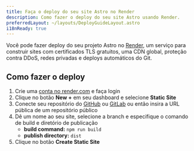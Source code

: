 ```yaml
---
title: Faça o deploy do seu site Astro no Render
description: Como fazer o deploy do seu site Astro usando Render.
preferredLayout: ~/layouts/DeployGuideLayout.astro
i18nReady: true
---
```


Você pode fazer deploy do seu projeto Astro no [Render](https://render.com/), um serviço para construir sites com certificados TLS gratuitos, uma CDN global, proteção contra DDoS, redes privadas e deploys automáticos do Git.

## Como fazer o deploy

1. Crie uma [conta no render.com](https://dashboard.render.com/) e faça login
2. Clique no botão **New +** em seu dashboard e selecione **Static Site**
3. Conecte seu repositório do [GitHub](https://github.com/) ou [GitLab](https://about.gitlab.com/) ou então insira a URL pública de um repositório público
4. Dê um nome ao seu site, selecione a branch e especifique o comando de build e diretório de publicação
   - **build command:** `npm run build`
   - **publish directory:** `dist`
5. Clique no botão **Create Static Site**
